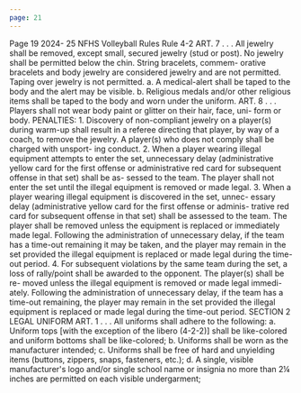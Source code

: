 ```yaml
---
page: 21
---
```


Page 19 2024- 25 NFHS Volleyball Rules Rule 4-2 ART. 7 . . . All jewelry shall be removed, except small, secured jewelry (stud or post). No jewelry shall be permitted below the chin. String bracelets, commem- orative bracelets and body jewelry are considered jewelry and are not permitted. Taping over jewelry is not permitted. a. A medical-alert shall be taped to the body and the alert may be visible. b. Religious medals and/or other religious items shall be taped to the body and worn under the uniform. ART. 8 . . . Players shall not wear body paint or glitter on their hair, face, uni- form or body. PENALTIES: 1. Discovery of non-compliant jewelry on a player(s) during warm-up shall result in a referee directing that player, by way of a coach, to remove the jewelry. A player(s) who does not comply shall be charged with unsport- ing conduct. 2. When a player wearing illegal equipment attempts to enter the set, unnecessary delay (administrative yellow card for the first offense or administrative red card for subsequent offense in that set) shall be as- sessed to the team. The player shall not enter the set until the illegal equipment is removed or made legal. 3. When a player wearing illegal equipment is discovered in the set, unnec- essary delay (administrative yellow card for the first offense or adminis- trative red card for subsequent offense in that set) shall be assessed to the team. The player shall be removed unless the equipment is replaced or immediately made legal. Following the administration of unnecessary delay, if the team has a time-out remaining it may be taken, and the player may remain in the set provided the illegal equipment is replaced or made legal during the time-out period. 4. For subsequent violations by the same team during the set, a loss of rally/point shall be awarded to the opponent. The player(s) shall be re- moved unless the illegal equipment is removed or made legal immedi- ately. Following the administration of unnecessary delay, if the team has a time-out remaining, the player may remain in the set provided the illegal equipment is replaced or made legal during the time-out period. SECTION 2 LEGAL UNIFORM ART. 1 . . . All uniforms shall adhere to the following: a. Uniform tops [with the exception of the libero (4-2-2)] shall be like-colored and uniform bottoms shall be like-colored; b. Uniforms shall be worn as the manufacturer intended; c. Uniforms shall be free of hard and unyielding items (buttons, zippers, snaps, fasteners, etc.); d. A single, visible manufacturer's logo and/or single school name or insignia no more than 2¼ inches are permitted on each visible undergarment;
